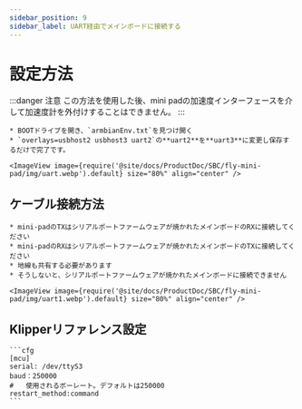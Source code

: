 ```yaml
---
sidebar_position: 9
sidebar_label: UART経由でメインボードに接続する
---
```


# 設定方法

:::danger 注意
この方法を使用した後、mini padの加速度インターフェースを介して加速度計を外付けすることはできません。
:::

    * BOOTドライブを開き、`armbianEnv.txt`を見つけ開く
    * `overlays=usbhost2 usbhost3 uart2`の**uart2**を**uart3**に変更し保存するだけで完了です。

    <ImageView image={require('@site/docs/ProductDoc/SBC/fly-mini-pad/img/uart.webp').default} size="80%" align="center" />

## ケーブル接続方法

    * mini-padのTXはシリアルポートファームウェアが焼かれたメインボードのRXに接続してください
    * mini-padのRXはシリアルポートファームウェアが焼かれたメインボードのTXに接続してください
    * 地線も共有する必要があります
    * そうしないと、シリアルポートファームウェアが焼かれたメインボードに接続できません

    <ImageView image={require('@site/docs/ProductDoc/SBC/fly-mini-pad/img/uart1.webp').default} size="80%" align="center" />

## Klipperリファレンス設定

    ```cfg
    [mcu]
    serial: /dev/ttyS3
    baud：250000
    #   使用されるボーレート。デフォルトは250000
    restart_method:command
    ```